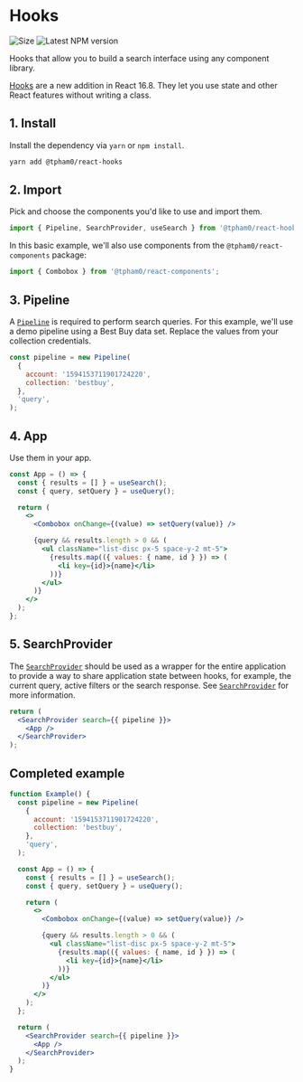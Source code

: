 
<SEO title="Hooks" description="Hooks that allow you to build a search interface using any component library." />

# Hooks

<div className="flex space-x-2">
  <img src="https://badgen.net/bundlephobia/minzip/@tpham0/react-hooks?cache=300" alt="Size" />
  <img src="https://badgen.net/npm/v/@tpham0/react-hooks?cache=300" alt="Latest NPM version" />
</div>

Hooks that allow you to build a search interface using any component library.

[Hooks](https://reactjs.org/docs/hooks-intro.html) are a new addition in React 16.8. They let you use state and other React features without writing a class.

## 1. Install

Install the dependency via `yarn` or `npm install`.

```txt
yarn add @tpham0/react-hooks
```

## 2. Import

Pick and choose the components you'd like to use and import them.

```js
import { Pipeline, SearchProvider, useSearch } from '@tpham0/react-hooks';
```

In this basic example, we'll also use components from the `@tpham0/react-components` package:

```js
import { Combobox } from '@tpham0/react-components';
```

## 3. Pipeline

A [`Pipeline`](/classes/pipeline) is required to perform search queries. For this example, we'll use a demo pipeline using a Best Buy data set. Replace the values from your collection credentials.

```js
const pipeline = new Pipeline(
  {
    account: '1594153711901724220',
    collection: 'bestbuy',
  },
  'query',
);
```

## 4. App

Use them in your app.

```jsx live=false
const App = () => {
  const { results = [] } = useSearch();
  const { query, setQuery } = useQuery();

  return (
    <>
      <Combobox onChange={(value) => setQuery(value)} />

      {query && results.length > 0 && (
        <ul className="list-disc px-5 space-y-2 mt-5">
          {results.map(({ values: { name, id } }) => (
            <li key={id}>{name}</li>
          ))}
        </ul>
      )}
    </>
  );
};
```

## 5. SearchProvider

The [`SearchProvider`](/hooks/searchprovider) should be used as a wrapper for the entire application to provide a way to share application state between hooks, for example, the current query, active filters or the search response. See [`SearchProvider`](/hooks/searchprovider) for more information.

```jsx live=false
return (
  <SearchProvider search={{ pipeline }}>
    <App />
  </SearchProvider>
);
```

## Completed example

```jsx
function Example() {
  const pipeline = new Pipeline(
    {
      account: '1594153711901724220',
      collection: 'bestbuy',
    },
    'query',
  );

  const App = () => {
    const { results = [] } = useSearch();
    const { query, setQuery } = useQuery();

    return (
      <>
        <Combobox onChange={(value) => setQuery(value)} />

        {query && results.length > 0 && (
          <ul className="list-disc px-5 space-y-2 mt-5">
            {results.map(({ values: { name, id } }) => (
              <li key={id}>{name}</li>
            ))}
          </ul>
        )}
      </>
    );
  };

  return (
    <SearchProvider search={{ pipeline }}>
      <App />
    </SearchProvider>
  );
}
```
